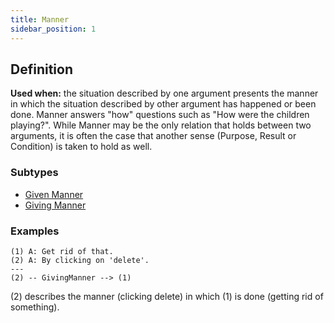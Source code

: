 ```yaml
---
title: Manner
sidebar_position: 1
---
```


## Definition

**Used when:** the situation described by one argument presents the manner in which the situation described by other argument has happened or been done.
Manner answers "how" questions such as "How were the children playing?".
While Manner may be the only relation that holds between two arguments, it is often the case that another sense (Purpose, Result or Condition) is taken to hold as well.

### Subtypes
- [Given Manner](./givenmanner.mdx)
- [Giving Manner](./givingmanner.mdx)

### Examples

```
(1) A: Get rid of that.
(2) A: By clicking on 'delete'.
---
(2) -- GivingManner --> (1)
```
(2) describes the manner (clicking delete) in which (1) is done (getting rid of something).
